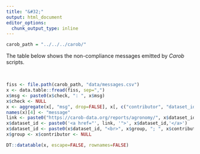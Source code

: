 ```yaml
---
title: "&#32;"
output: html_document
editor_options: 
  chunk_output_type: inline
---
```


```r
carob_path = "../../../carob/"
```

The table below shows the non-compliance messages emitted by *Carob* scripts.

</br>

```r
fiss <- file.path(carob_path, "data/messages.csv")
x <- data.table::fread(fiss, sep=",")
x$msg <- paste0(x$check, ": ", x$msg)
x$check <- NULL
x <- aggregate(x[, "msg", drop=FALSE], x[, c("contributor", "dataset_id", "group")], \(i) paste0(i, collapse="<br>")) 
names(x)[4] <- "message"
link <- paste0("https://carob-data.org/reports/agronomy/", x$dataset_id, ".html")
x$dataset_id <- paste0('<a href="', link, '">', x$dataset_id,'</a>')
x$dataset_id <- paste0(x$dataset_id, "<br>", x$group, "; ", x$contributor)
x$group <- x$contributor <- NULL

DT::datatable(x, escape=FALSE, rownames=FALSE)
```

</br>
